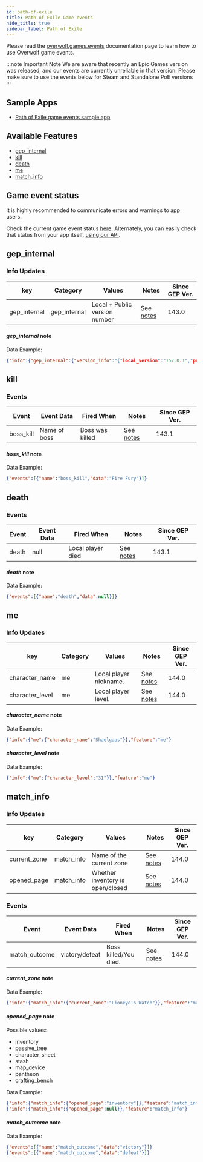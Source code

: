 ```yaml
---
id: path-of-exile
title: Path of Exile Game events
hide_title: true
sidebar_label: Path of Exile
---
```


<GameInfo gameID={7212} showCompliance={true} showDocs={false}/>

Please read the [overwolf.games.events](.) documentation page to learn how to use Overwolf game events.

:::note Important Note
 We are aware that recently an Epic Games version was released, and our events are currently unreliable in that version. Please make sure to use the events below for Steam and Standalone PoE versions
:::

## Sample Apps
* [Path of Exile game events sample app](https://github.com/overwolf/events-sample-apps)

## Available Features

* [gep_internal](#gep_internal)
* [kill](#kill)
* [death](#death)
* [me](#me)
* [match_info](#match_info)

## Game event status

It is highly recommended to communicate errors and warnings to app users. 

Check the current game event status [here](/status/). Alternately, you can easily check that status from your app itself, [using our API](/topics/using-events/how-to-check-events-status-from-app).

## gep_internal

### Info Updates

key          | Category    | Values                    | Notes                 | Since GEP Ver. |
------------ | ------------| ------------------------- | --------------------- | ------------- | 
gep_internal | gep_internal| Local + Public version number|See [notes](#gep_internal-note)|   143.0       |

#### *gep_internal* note

Data Example:

```json
{"info":{"gep_internal":{"version_info":"{"local_version":"157.0.1","public_version":"157.0.1","is_updated":true}"}},"feature":"gep_internal"}
```

## kill

### Events

Event        | Event Data        | Fired When   | Notes              | Since GEP Ver. |
-------------| ------------------| ------------ | ------------------ | ---------------|
boss_kill    | Name of boss      | Boss was killed| See [notes](#boss_kill-note)| 143.1 |

#### *boss_kill* note

Data Example:

```json
{"events":[{"name":"boss_kill","data":"Fire Fury"}]}
```

## death

### Events

Event        | Event Data        | Fired When        | Notes              | Since GEP Ver. |
-------------| ------------------| ----------------- | ------------------ | ---------------|
death        | null              | Local player died | See [notes](#death-note)| 143.1     |

#### *death* note

Data Example:

```json
{"events":[{"name":"death","data":null}]}
```

## me

### Info Updates

key          | Category    | Values                    | Notes                 | Since GEP Ver. |
------------ | ------------| ------------------------- | --------------------- | ------------- | 
character_name| me        | Local player nickname.     |See [notes](#character_name-note)|   144.0  |
character_level| me        | Local player level.       |See [notes](#character_level-note)|   144.0  |


#### *character_name* note

Data Example:

```json
{"info":{"me":{"character_name":"Shaelgaas"}},"feature":"me"}
```

#### *character_level* note

Data Example:

```json
{"info":{"me":{"character_level":"31"}},"feature":"me"}
```

## match_info

### Info Updates

key          | Category    | Values                    | Notes                 | Since GEP Ver. |
------------ | ------------| ------------------------- | --------------------- | ------------- | 
current_zone | match_info  | Name of the current zone  |See [notes](#current_zone-note)|   144.0  |
opened_page  | match_info  | Whether inventory is open/closed |See [notes](#opened_page-note)|   144.0  |

### Events

Event        | Event Data        | Fired When        | Notes              | Since GEP Ver. |
-------------| ------------------| ----------------- | ------------------ | ---------------|
match_outcome| victory/defeat  | Boss killed/You died.|See [notes](#match_outcome-note)|   144.0  |

#### *current_zone* note

Data Example:

```json
{"info":{"match_info":{"current_zone":"Lioneye's Watch"}},"feature":"match_info"}
```

#### *opened_page* note

Possible values: 
* inventory
* passive_tree
* character_sheet
* stash
* map_device
* pantheon
* crafting_bench

Data Example:

```json
{"info":{"match_info":{"opened_page":"inventory"}},"feature":"match_info"}
{"info":{"match_info":{"opened_page":null}},"feature":"match_info"}
```

#### *match_outcome* note

Data Example:

```json
{"events":[{"name":"match_outcome","data":"victory"}]}
{"events":[{"name":"match_outcome","data":"defeat"}]}
```
